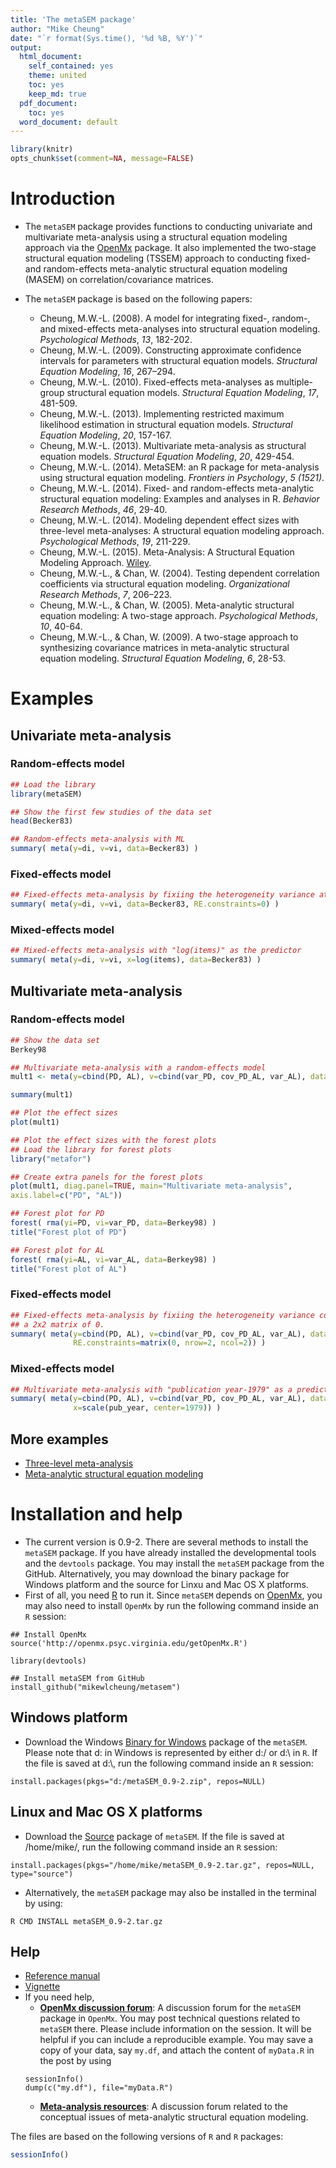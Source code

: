 ```yaml
---
title: 'The metaSEM package'
author: "Mike Cheung"
date: "`r format(Sys.time(), '%d %B, %Y')`"
output:
  html_document:
    self_contained: yes
    theme: united
    toc: yes
    keep_md: true
  pdf_document:
    toc: yes
  word_document: default
---
```


```r
library(knitr)
opts_chunk$set(comment=NA, message=FALSE)
```

# Introduction
* The `metaSEM` package provides functions to conducting univariate and multivariate meta-analysis using a structural equation modeling approach via the [OpenMx](http://openmx.psyc.virginia.edu/) package. It also implemented the two-stage structural equation modeling (TSSEM) approach to conducting fixed- and random-effects meta-analytic structural equation modeling (MASEM) on correlation/covariance matrices. 

* The `metaSEM` package is based on the following papers:
    + Cheung, M.W.-L. (2008). A model for integrating fixed-, random-, and mixed-effects meta-analyses into structural equation modeling. _Psychological Methods_, _13_, 182-202.
    + Cheung, M.W.-L. (2009). Constructing approximate confidence intervals for parameters with structural equation models. _Structural Equation Modeling_, _16_, 267–294.
    + Cheung, M.W.-L. (2010). Fixed-effects meta-analyses as multiple-group structural equation models. _Structural Equation Modeling_, _17_, 481-509.
    + Cheung, M.W.-L. (2013). Implementing restricted maximum likelihood estimation in structural equation models. _Structural Equation Modeling_, _20_, 157-167.
    + Cheung, M.W.-L. (2013). Multivariate meta-analysis as structural equation models. _Structural Equation Modeling_, _20_, 429-454. 
    + Cheung, M.W.-L. (2014). MetaSEM: an R package for meta-analysis using structural equation modeling. _Frontiers in Psychology_, _5 (1521)_.
    + Cheung, M.W.-L. (2014). Fixed- and random-effects meta-analytic structural equation modeling: Examples and analyses in R. _Behavior Research Methods_, _46_, 29-40. 
    + Cheung, M.W.-L. (2014). Modeling dependent effect sizes with three-level meta-analyses: A structural equation modeling approach. _Psychological Methods_, _19_, 211-229.
    + Cheung, M.W.-L. (2015). Meta-Analysis: A Structural Equation Modeling Approach. [Wiley](http://as.wiley.com/WileyCDA/WileyTitle/productCd-1119993431.html). 
    + Cheung, M.W.-L., & Chan, W. (2004). Testing dependent correlation coefficients via structural equation modeling. _Organizational Research Methods_, _7_, 206–223.
    + Cheung, M.W.-L., & Chan, W. (2005). Meta-analytic structural equation modeling: A two-stage approach. _Psychological Methods_, _10_, 40-64.
    + Cheung, M.W.-L., & Chan, W. (2009). A two-stage approach to synthesizing covariance matrices in meta-analytic structural equation modeling. _Structural Equation Modeling_, _6_, 28-53.

# Examples
## Univariate meta-analysis
### Random-effects model
```r
## Load the library
library(metaSEM)

## Show the first few studies of the data set
head(Becker83)

## Random-effects meta-analysis with ML
summary( meta(y=di, v=vi, data=Becker83) )
```

### Fixed-effects model
```r
## Fixed-effects meta-analysis by fixiing the heterogeneity variance at 0
summary( meta(y=di, v=vi, data=Becker83, RE.constraints=0) )
```

### Mixed-effects model
```r
## Mixed-effects meta-analysis with "log(items)" as the predictor
summary( meta(y=di, v=vi, x=log(items), data=Becker83) ) 
```

## Multivariate meta-analysis
### Random-effects model
```r
## Show the data set
Berkey98

## Multivariate meta-analysis with a random-effects model
mult1 <- meta(y=cbind(PD, AL), v=cbind(var_PD, cov_PD_AL, var_AL), data=Berkey98) 

summary(mult1)

## Plot the effect sizes
plot(mult1)

## Plot the effect sizes with the forest plots
## Load the library for forest plots 
library("metafor")

## Create extra panels for the forest plots
plot(mult1, diag.panel=TRUE, main="Multivariate meta-analysis",
axis.label=c("PD", "AL"))

## Forest plot for PD
forest( rma(yi=PD, vi=var_PD, data=Berkey98) )
title("Forest plot of PD")

## Forest plot for AL
forest( rma(yi=AL, vi=var_AL, data=Berkey98) )
title("Forest plot of AL")
```

### Fixed-effects model
```r
## Fixed-effects meta-analysis by fixiing the heterogeneity variance component at 
## a 2x2 matrix of 0.
summary( meta(y=cbind(PD, AL), v=cbind(var_PD, cov_PD_AL, var_AL), data=Berkey98,
              RE.constraints=matrix(0, nrow=2, ncol=2)) )
```

### Mixed-effects model
```r
## Multivariate meta-analysis with "publication year-1979" as a predictor 
summary( meta(y=cbind(PD, AL), v=cbind(var_PD, cov_PD_AL, var_AL), data=Berkey98,
              x=scale(pub_year, center=1979)) )
```

## More examples
* [Three-level meta-analysis](./3level.html)
* [Meta-analytic structural equation modeling](./masem.html)

# Installation and help
* The current version is 0.9-2. There are several methods to install the `metaSEM` package. If you have already installed the developmental tools and the `devtools` package. You may install the `metaSEM` package from the GitHub. Alternatively, you may download the binary package for Windows platform and the source for Linxu and Mac OS X platforms.
* First of all, you need [R](http://www.r-project.org/) to run it. Since `metaSEM` depends on [OpenMx](http://openmx.psyc.virginia.edu/), you may also need to install `OpenMx` by run the following command inside an `R` session:

```
## Install OpenMx
source('http://openmx.psyc.virginia.edu/getOpenMx.R') 

library(devtools)

## Install metaSEM from GitHub
install_github("mikewlcheung/metasem")
```

## Windows platform
* Download the Windows [Binary for Windows](https://dl.dropboxusercontent.com/u/25182759/metaSEM_0.9-2.zip) package of the `metaSEM`. Please note that d:\ in Windows is represented by either d:/ or d:\\ in `R`. If the file is saved at d:\\, run the following command inside an `R` session:

```
install.packages(pkgs="d:/metaSEM_0.9-2.zip", repos=NULL)
```

## Linux and Mac OS X platforms
* Download the [Source](https://dl.dropboxusercontent.com/u/25182759/metaSEM_0.9-2.tar.gz) package of `metaSEM`. If the file is saved at /home/mike/, run the following command inside an `R` session:

```
install.packages(pkgs="/home/mike/metaSEM_0.9-2.tar.gz", repos=NULL, type="source")
```

* Alternatively, the `metaSEM` package may also be installed in the terminal by using:

```
R CMD INSTALL metaSEM_0.9-2.tar.gz
```

## Help
* [Reference manual](./manual/index.html)
* [Vignette](https://dl.dropboxusercontent.com/u/25182759/metaSEM.pdf)
* If you need help,
  	 + **[OpenMx discussion forum](http://openmx.psyc.virginia.edu/forums/third-party-software/metasem)**: A discussion forum for the `metaSEM` package in `OpenMx`. You may post technical questions related to `metaSEM` there. Please include information on the session. It will be helpful if you can include a reproducible example. You may save a copy of your data, say `my.df`, and attach the content of `myData.R` in the post by using
```
sessionInfo()
dump(c("my.df"), file="myData.R")
```
	+ **[Meta-analysis resources](http://meta-analysis.ning.com/group/meta-analytic-structural-equation-modeling?xg_source=activity)**: A discussion forum related to the conceptual issues of meta-analytic structural equation modeling.

The files are based on the following versions of `R` and `R` packages:
```r
sessionInfo()
```
